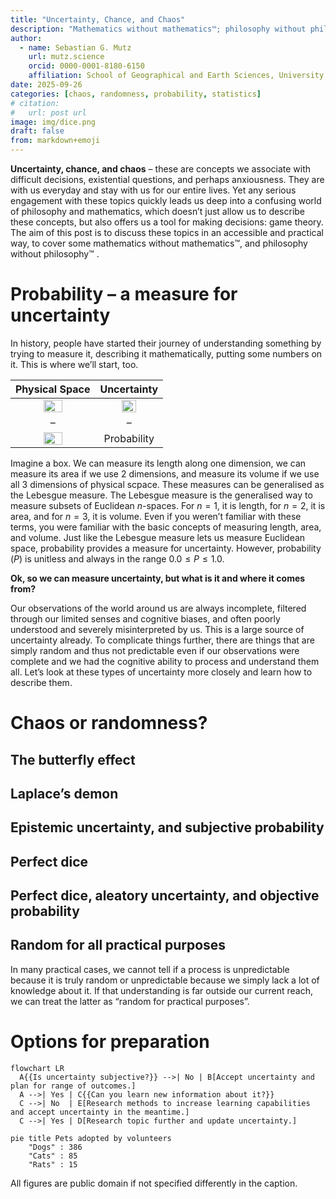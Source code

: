 ```yaml
---
title: "Uncertainty, Chance, and Chaos"
description: "Mathematics without mathematics™; philosophy without philosophy™."
author:
  - name: Sebastian G. Mutz
    url: mutz.science
    orcid: 0000-0001-8180-6150
    affiliation: School of Geographical and Earth Sciences, University of Glasgow
date: 2025-09-26
categories: [chaos, randomness, probability, statistics]
# citation:
#   url: post url
image: img/dice.png
draft: false
from: markdown+emoji
---
```



**Uncertainty, chance, and chaos** -- these are concepts we associate with difficult decisions, existential questions, and perhaps anxiousness. They are with us everyday and stay with us for our entire lives. Yet any serious engagement with these topics quickly leads us deep into a confusing world of philosophy and mathematics, which doesn't just allow us to describe these concepts, but also offers us a tool for making decisions: game theory. The aim of this post is to discuss these topics in an accessible and practical way, to cover some mathematics without mathematics™, and philosophy without philosophy™ .

# Probability -- a measure for uncertainty

In history, people have started their journey of understanding something by trying to measure it, describing it mathematically, putting some numbers on it. This is where we'll start, too.

| Physical Space | Uncertainty |
| :--: | :--: |
| ![](img/box.png){width="50%"} | ![](img/question.png){width="50%"} |
| -- | -- |
| ![](img/ruler.png){width="50%"} | Probability |

Imagine a box. We can measure its length along one dimension, we can measure its area if we use 2 dimensions, and measure its volume if we use all 3 dimensions of physical scpace. These measures can be generalised as the Lebesgue measure. The Lebesgue measure is the generalised way to measure subsets of Euclidean $n$-spaces. For $n=1$, it is length, for $n=2$, it is area, and for $n=3$, it is volume. Even if you weren't familiar with these terms, you were familiar with the basic concepts of measuring length, area, and volume. Just like the Lebesgue measure lets us measure Euclidean space, probability provides a measure for uncertainty. However, probability ($P$) is unitless and always in the range $0.0 \leq P \leq 1.0$.

**Ok, so we can measure uncertainty, but what is it and where it comes from?**

Our observations of the world around us are always incomplete, filtered through our limited senses and cognitive biases, and often poorly understood and severely misinterpreted by us. This is a large source of uncertainty already. To complicate things further, there are things that are simply random and thus not predictable even if our observations were complete and we had the cognitive ability to process and understand them all. Let's look at these types of uncertainty more closely and learn how to describe them.

# Chaos or randomness?


## The butterfly effect

## Laplace's demon

## Epistemic uncertainty, and subjective probability

## Perfect dice

## Perfect dice, aleatory uncertainty, and objective probability



## Random for all practical purposes

In many practical cases, we cannot tell if a process is unpredictable because it is truly random or unpredictable because we simply lack a lot of knowledge about it. If that understanding is far outside our current reach, we can treat the latter as "random for practical purposes".


# Options for preparation


```mermaid
flowchart LR
  A{{Is uncertainty subjective?}} -->| No | B[Accept uncertainty and plan for range of outcomes.]
  A -->| Yes | C{{Can you learn new information about it?}}
  C -->| No  | E[Research methods to increase learning capabilities and accept uncertainty in the meantime.]
  C -->| Yes | D[Research topic further and update uncertainty.]
```

```mermaid
pie title Pets adopted by volunteers
    "Dogs" : 386
    "Cats" : 85
    "Rats" : 15
```






::: {.callout-note}
All figures are public domain if not specified differently in the caption.
:::






